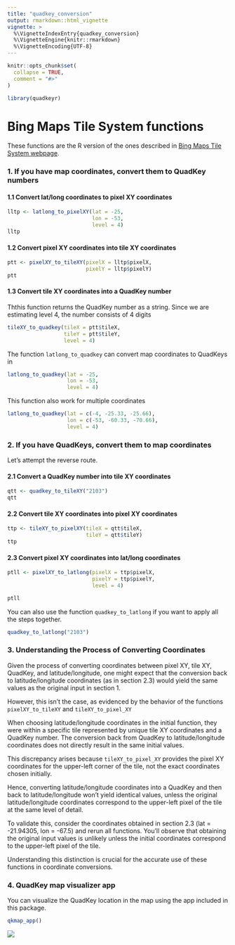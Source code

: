 ```yaml
---
title: "quadkey_conversion"
output: rmarkdown::html_vignette
vignette: >
  %\VignetteIndexEntry{quadkey_conversion}
  %\VignetteEngine{knitr::rmarkdown}
  %\VignetteEncoding{UTF-8}
---
```


```r
knitr::opts_chunk$set(
  collapse = TRUE,
  comment = "#>"
)
```

```r
library(quadkeyr)
```

# Bing Maps Tile System functions

These functions are the R version of the ones described in [Bing Maps Tile System webpage](https://learn.microsoft.com/en-us/bingmaps/articles/bing-maps-tile-system).

### 1. If you have map coordinates, convert them to QuadKey numbers

#### 1.1 Convert lat/long coordinates to pixel XY coordinates

```r
lltp <- latlong_to_pixelXY(lat = -25, 
                           lon = -53, 
                           level = 4)
lltp

```

#### 1.2 Convert pixel XY coordinates into tile XY coordinates

```r
ptt <- pixelXY_to_tileXY(pixelX = lltp$pixelX,
                         pixelY = lltp$pixelY)
ptt
```


#### 1.3 Convert tile XY coordinates into a QuadKey number

Ththis function returns the QuadKey number as a string. Since we are estimating 
level 4, the number consists of 4 digits

```r
tileXY_to_quadkey(tileX = ptt$tileX,
                  tileY = ptt$tileY,
                  level = 4)
```

The function `latlong_to_quadkey` can convert map coordinates to QuadKeys in 

```r
latlong_to_quadkey(lat = -25,
                   lon = -53,
                   level = 4)
```
This function also work for multiple coordinates

```r
latlong_to_quadkey(lat = c(-4, -25.33, -25.66),
                   lon = c(-53, -60.33, -70.66),
                   level = 4)
```

### 2. If you have QuadKeys, convert them to map coordinates

Let's attempt the reverse route.

#### 2.1 Convert a QuadKey number into tile XY coordinates 

```r
qtt <- quadkey_to_tileXY("2103")
qtt
```


#### 2.2 Convert tile XY coordinates into pixel XY coordinates 

```r

ttp <- tileXY_to_pixelXY(tileX = qtt$tileX,
                         tileY = qtt$tileY)
ttp
```


#### 2.3 Convert pixel XY coordinates into lat/long coordinates 

```r
ptll <- pixelXY_to_latlong(pixelX = ttp$pixelX,
                           pixelY = ttp$pixelY,
                           level = 4)

ptll
```
You can also use the function `quadkey_to_latlong` if you want to apply all the 
steps together.

```r
quadkey_to_latlong("2103")
```


### 3. Understanding the Process of Converting Coordinates

Given the process of converting coordinates between pixel XY, tile XY, QuadKey, 
and latitude/longitude, one might expect that the conversion back to 
latitude/longitude coordinates (as in section 2.3) would yield the same values
as the original input in section 1.

However, this isn't the case, as evidenced by the behavior of the 
functions `pixelXY_to_tileXY` and `tileXY_to_pixel_XY`

When choosing latitude/longitude coordinates in the initial function, 
they were within a specific tile represented by unique tile XY coordinates and
a QuadKey number. The conversion back from QuadKey to latitude/longitude 
coordinates does not directly result in the same initial values.

This discrepancy arises because `tileXY_to_pixel_XY` provides the pixel XY
coordinates for the upper-left corner of the tile, not the exact coordinates 
chosen initially.

Hence, converting latitude/longitude coordinates into a QuadKey and then back
to latitude/longitude won't yield identical values, unless the original
latitude/longitude coordinates correspond to the upper-left pixel of the tile 
at the same level of detail.

To validate this, consider the coordinates obtained in section 2.3
(lat = -21.94305, lon = -67.5) and rerun all functions. 
You'll observe that obtaining the original input values is unlikely unless 
the initial coordinates correspond to the upper-left pixel of the tile.

Understanding this distinction is crucial for the accurate use of these functions
in coordinate conversions.


### 4. QuadKey map visualizer app

You can visualize the QuadKey location in the map using the app included in this
package.

```r
qkmap_app()
```

![](qkmap_qk.png)

